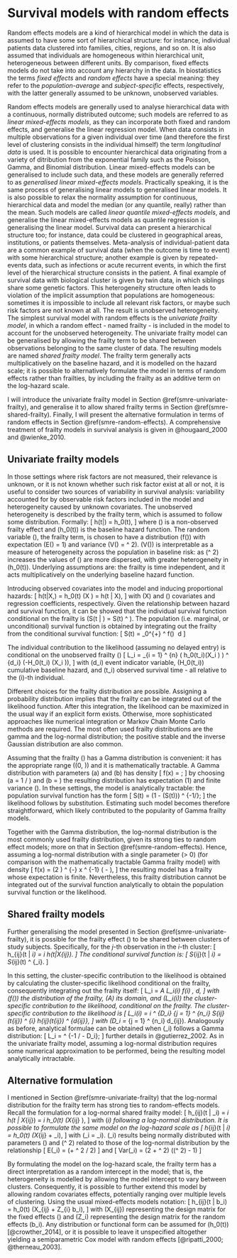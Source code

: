 # Survival models with random effects {#smre}

Random effects models are a kind of hierarchical model in which the data is assumed to have some sort of hierarchical structure: for instance, individual patients data clustered into families, cities, regions, and so on. It is also assumed that individuals are homogeneous within hierarchical unit, heterogeneous between different units. By comparison, fixed effects models do not take into account any hierarchy in the data. In biostatistics the terms _fixed effects_ and _random effects_ have a special meaning: they refer to the _population-average_ and _subject-specific_ effects, respectively, with the latter generally assumed to be unknown, unobserved variables.

Random effects models are generally used to analyse hierarchical data with a continuous, normally distributed outcome; such models are referred to as _linear mixed-effects models_, as they can incorporate both fixed and random effects, and generalise the linear regression model. When data consists in multiple observations for a given individual over time (and therefore the first level of clustering consists in the individual himself) the term _longitudinal data_ is used. It is possible to encounter hierarchical data originating from a variety of ditribution from the exponential family such as the Poisson, Gamma, and Binomial distribution. Linear mixed-effects models can be generalised to include such data, and these models are generally referred to as _generalised linear mixed-effects models_. Practically speaking, it is the same process of generalising linear models to generalised linear models. It is also possible to relax the normality assumption for continuous, hierarchical data and model the median (or any quantile, really) rather than the mean. Such models are called _linear quantile mixed-effects models_, and generalise the linear mixed-effects models as quantile regression is generalising the linear model. Survival data can present a hierarchical structure too; for instance, data could be clustered in geographical areas, institutions, or patients themselves. Meta-analysis of individual-patient data are a common example of survival data (when the outcome is time to event) with some hierarchical structure; another example is given by repeated-events data, such as infections or acute recurrent events, in which the first level of the hierarchical structure consists in the patient. A final example of survival data with biological cluster is given by twin data, in which siblings share some genetic factors. This heterogeneity structure often leads to violation of the implicit assumption that populations are homogeneous: sometimes it is impossible to include all relevant risk factors, or maybe such risk factors are not known at all. The result is unobserved heterogeneity. The simplest survival model with random effects is the _univariate frailty model_, in which a random effect - named frailty - is included in the model to account for the unobserved heterogeneity. The univariate frailty model can be generalised by allowing the frailty term to be shared between observations belonging to the same cluster of data. The resulting models are named _shared frailty model_. The frailty term generally acts multiplicatively on the baseline hazard, and it is modelled on the hazard scale; it is possible to alternatively formulate the model in terms of random effects rather than frailties, by including the frailty as an additive term on the log-hazard scale.

I will introduce the univariate frailty model in Section \@ref(smre-univariate-frailty), and generalise it to allow shared frailty terms in Section \@ref(smre-shared-frailty). Finally, I will present the alternative formulation in terms of random effects in Section \@ref(smre-random-effects). A comprehensive treatment of frailty models in survival analysis is given in @hougaard_2000 and @wienke_2010.

## Univariate frailty models {#smre-univariate-frailty}

In those settings where risk factors are not measured, their relevance is unknown, or it is not known whether such risk factor exist at all or not, it is useful to consider two sources of variability in survival analysis: variability accounted for by observable risk factors included in the model and heterogeneity caused by unknown covariates. The unobserved heterogeneity is described by the frailty term, which is assumed to follow some distribution. Formally:
\[
h(t|\alpha) = \alpha h_0(t),
\]
where \(\alpha\) is a non-observed frailty effect and \(h_0(t)\) is the baseline hazard function.  The random variable \(\alpha\), the frailty term, is chosen to have a distribution \(f(\alpha)\) with expectation \(E(\alpha) = 1\) and variance \(V(\alpha) = \sigma ^ 2\). \(V(\alpha)\) is interpretable as a measure of heterogeneity across the population in baseline risk: as \(\sigma ^ 2\) increases the values of \(\alpha\) are more dispersed, with greater heterogeneity in \(\alpha h_0(t)\). Underlying assumptions are: the frailty is time independent, and it acts multiplicatively on the underlying baseline hazard function.

Introducing observed covariates into the model and inducing proportional hazards:
\[
h(t|X,\alpha) = \alpha h_0(t) \exp(X \beta) = \alpha h(t | X),
\]
with \(X\) and \(\beta\) covariates and regression coefficients, respectively. Given the relationship between hazard and survival function, it can be showed that the individual survival function conditional on the frailty is  \(S(t | \alpha) = S(t) ^ \alpha\). The population (i.e. marginal, or unconditional) survival function is obtained by integrating out the frailty from the conditional survival function:
\[
S(t) = \int_0^{+\infty} \left[ S(t) \right] ^ \alpha f(\alpha) \ d\alpha
\]

The individual contribution to the likelihood (assuming no delayed entry) is conditional on the unobserved frailty  \(\alpha\)
\[
L_i = \prod_{i = 1} ^ {n} \left( \alpha h_0(t_i)\exp(X_i \beta) \right) ^ {d_i} \exp(-\alpha H_0(t_i) \exp(X_i \beta)),
\]
with \(d_i\) event indicator variable, \(H_0(t_i)\) cumulative baseline hazard, and \(t_i\) observed survival time - all relative to the \(i\)-th individual.

Different choices for the frailty distribution are possible. Assigning a probability distribution implies that the frailty can be integrated out of the likelihood function. After this integration, the likelihood can be maximized in the usual way if an explicit form exists. Otherwise, more sophisticated approaches like numerical integration or Markov Chain Monte Carlo methods are required. The most often used frailty distributions are the gamma and the log-normal distribution; the positive stable and the inverse Gaussian distribution are also common.

Assuming that the frailty \(\alpha\) has a Gamma distribution is convenient: it has the appropriate range \((0, \infty)\) and it is mathematically tractable. A Gamma distribution with parameters \(a\) and \(b\) has density
\[
f(x) = \frac{x ^ {a - 1} \exp(- x / b)}{\Gamma(a)b ^ a};
\]
by choosing \(a = 1 / \theta\) and \(b = \theta\) the resulting distribution has expectation \(1\) and finite variance \(\theta\). In these settings, the model is analytically tractable: the population survival function has the form
\[
S(t) = (1 - \theta \log(S(t))) ^ {-1/\theta};
\]
the likelihood follows by substitution. Estimating such model becomes therefore straightforward, which likely contributed to the popularity of Gamma frailty models.

Together with the Gamma distribution, the log-normal distribution is the most commonly used frailty distribution, given its strong ties to random effect models; more on that in Section \@ref(smre-random-effects). Hence, assuming a log-normal distribution with a single parameter \(\theta > 0\) (for comparison with the mathematically tractable Gamma frailty model) with density
\[
f(x) = (2 \pi \theta) ^ {-\frac{1}{2}} x ^ {-1} \exp \left( -\frac{(\log x) ^ 2}{2 \theta} \right),
\]
the resulting model has a frailty whose expectation is finite. Nevertheless, this frailty distribution cannot be integrated out of the survival function analytically to obtain the population survival function or the likelihood.

## Shared frailty models {#smre-shared-frailty}

Further generalising the model presented in Section \@ref(smre-univariate-frailty), it is possible for the frailty effect \(\alpha\) to be shared between clusters of study subjects. Specifically, for the $j$-th observation in the $i$-th cluster:
\[
h_{ij}(t | \alpha_i) = \alpha_i h(t|X_{ij}).
\]
The conditional survival function is:
\[
S_{ij}(t | \alpha_i) = S_{ij}(t) ^ {\alpha_i}.
\]

In this setting, the cluster-specific contribution to the likelihood is obtained by calculating the cluster-specific likelihood conditional on the frailty, consequently integrating out the frailty itself:
\[
L_i = \int_A L_i(\alpha_i) f(\alpha_i) \, d\alpha,
\]
with \(f(\alpha)\) the distribution of the frailty, \(A\) its domain, and \(L_i(\alpha_i)\) the cluster-specific contribution to the likelihood, conditional on the frailty. The cluster-specific contribution to the likelihood is
\[
L_i(\alpha_i) = \alpha_i ^ {D_i} \prod_{j = 1} ^ {n_i} S_{ij}(t_{ij}) ^ {\alpha_i} h_{ij}(t_{ij}) ^ {d_{ij}},
\]
with \(D_i = \sum_{j = 1} ^ {n_i} d_{ij}\). Analogously as before, analytical formulae can be obtained when \(\alpha_i\) follows a Gamma distribution:
\[
L_i = \left[ \prod_{j = 1} ^ {n_i} h_{ij}(t_{ij}) ^ {d_{ij}} \right] \frac{\Gamma (1 / \theta + D_i)}{\Gamma (1 / \theta)} \left[ 1 - \theta \sum_{j = 1} ^ {n_i} \log S_{ij}(t_{ij}) \right] ^ {-1 / \theta - D_i};
\]
further details in @gutierrez_2002. As in the univariate frailty model, assuming a log-normal distribution requires some numerical approximation to be performed, being the resulting model analytically intractable.

## Alternative formulation {#smre-random-effects}

I mentioned in Section \@ref(smre-univariate-frailty) that the log-normal distribution for the frailty term has strong ties to random-effects models. Recall the formulation for a log-normal shared frailty model:
\[
h_{ij}(t | \alpha_i) = \alpha_i h(t | X_{ij}) = \alpha_i h_0(t) \exp(X_{ij} \beta),
\]
with \(\alpha_i\) following a log-normal distribution. It is possible to formulate the same model on the log-hazard scale as
\[
h_{ij}(t | \alpha_i) = h_0(t) \exp(X_{ij} \beta + \eta_i),
\]
with \(\eta_i = \log \alpha_i\). \(\eta_i\) results being normally distributed with parameters \(\mu\) and \(\sigma ^ 2\) related to those of the log-normal distribution by the relationship
\[
E(\alpha_i) = \exp(\mu + \sigma ^ 2 / 2)
\]
and
\[
Var(\alpha_i) = \exp(2 \mu + \sigma ^ 2) (\exp(\sigma ^ 2) - 1)
\]

By formulating the model on the log-hazard scale, the frailty term has a direct interpretation as a random intercept in the model; that is, the heterogeneity is modelled by allowing the model intercept to vary between clusters. Consequently, it is possible to further extend this model by allowing random covariates effects, potentially ranging over multiple levels of clustering. Using the usual mixed-effects models notation:
\[
h_{ij}(t | b_i) = h_0(t) \exp(X_{ij} \beta + Z_{i} b_i),
\]
with \(X_{ij}\) representing the design matrix for the fixed effects \(\beta\) and \(Z_i\) representing the design matrix for the random effects \(b_i\). Any distribution or functional form can be assumed for \(h_0(t)\) [@crowther_2014], or it is possible to leave it unspecified altogether yielding a semiparametric Cox model with random effects [@ripatti_2000; @therneau_2003].
